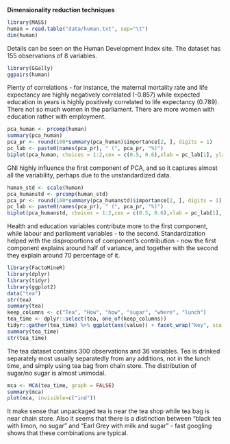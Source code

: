 **Dimensionality reduction techniques**

```r
library(MASS)
human = read.table("data/human.txt", sep="\t")
dim(human)
```
Details can be seen on the Human Development Index site. The dataset has 155 observations of 8 variables.

```r
library(GGally)
ggpairs(human)
```
Plenty of correlations - for instance, the maternal mortality rate and life expectancy are highly negatively correlated (-0.857) while expected education in years is highly positively correlated to life expectancy (0.789). There not so much women in the parliament. There are more women with education rather with employment. 

```r
pca_human <- prcomp(human)
summary(pca_human)
pca_pr <- round(100*summary(pca_human)$importance[2, ], digits = 1)
pc_lab <- paste0(names(pca_pr), " (", pca_pr, "%)")
biplot(pca_human, choices = 1:2,cex = c(0.5, 0.6),xlab = pc_lab[1], ylab = pc_lab[2])
```
GNI highly influence the first component of PCA, and so it captures almost all the variability, perhaps due to the unstandardized data.

```r
human_std <- scale(human)
pca_humanstd <- prcomp(human_std)
pca_pr <- round(100*summary(pca_humanstd)$importance[2, ], digits = 1)
pc_lab <- paste0(names(pca_pr), " (", pca_pr, "%)")
biplot(pca_humanstd, choices = 1:2,cex = c(0.5, 0.6),xlab = pc_lab[1], ylab = pc_lab[2])
```

Health and education variables contribute more to the first component, while labour and parliament variables - to the second. Standardization helped with the disproportions of component's contribution - now the first component explains around half of variance, and together with the second they explain around 70 percentage of it.

```r
library(FactoMineR)
library(dplyr)
library(tidyr)
library(ggplot2)
data("tea")
str(tea)
summary(tea)
keep_columns <- c("Tea", "How", "how", "sugar", "where", "lunch")
tea_time <- dplyr::select(tea, one_of(keep_columns))
tidyr::gather(tea_time) %>% ggplot(aes(value)) + facet_wrap("key", scales = "free")+geom_bar()+theme(axis.text.x = element_text(angle = 45, hjust = 1, size = 8))
summary(tea_time)
str(tea_time)
```

The tea dataset contains 300 observations and 36 variables.
Tea is drinked separately most usually separatedly from any additions, not in the lunch time, and simply using tea bag from chain store. The distribution of sugar/no sugar is almost unimodal.

```r

mca <- MCA(tea_time, graph = FALSE)
summary(mca)
plot(mca, invisible=c("ind"))
```

It make sense that unpackaged tea is near the tea shop while tea bag is near chain store. Also it seems that there is a distinction between "black tea with limon, no sugar" and "Earl Grey with milk and sugar" - fast googling shows that these combinations are typical.